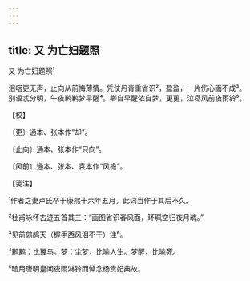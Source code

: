 ```yaml
---
---
---
```

title: 又 为亡妇题照
---



又 为亡妇题照¹





泪咽更无声，止向从前悔薄情。凭仗丹青重省识²，盈盈，一片伤心画不成³。　　别语忒分明，午夜鹣鹣梦早醒⁴。卿自早醒侬自梦，更更，泣尽风前夜雨铃⁵。





【校】


〔更〕通本、张本作“却”。

〔止向〕通本、张本作“只向”。

〔风前〕通本、张本、袁本作“风檐”。





【笺注】


¹作者之妻卢氏卒于康熙十六年五月，此词当作于其后不久。

²杜甫咏怀古迹五首其三：“画图省识春风面，环珮空归夜月魂。”

³见前鹧鸪天（握手西风泪不干）注⁶。

⁴鹣鹣：比翼鸟。梦：尘梦，比喻人生。梦醒，比喻死。

⁵暗用唐明皇闻夜雨淋铃而悼念杨贵妃典故。